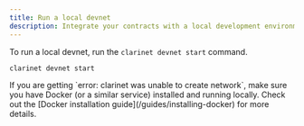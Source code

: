 ```yaml
---
title: Run a local devnet
description: Integrate your contracts with a local development environment.
---
```



To run a local devnet, run the `clarinet devnet start` command.

 ```console title="Terminal"
clarinet devnet start
```

<Callout title="Common errors" type="warn">
  <p>If you are getting `error: clarinet was unable to create network`, make sure you have Docker (or a similar service) installed and running locally. Check out the [Docker installation guide](/guides/installing-docker) for more details.</p>
</Callout>